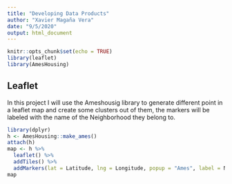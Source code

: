---
title: "Developing Data Products"
author: "Xavier Magaña Vera"
date: "9/5/2020"
output: html_document
---

```{r setup, include=FALSE}
knitr::opts_chunk$set(echo = TRUE)
library(leaflet)
library(AmesHousing)
```

## Leaflet

In this project I will use the Ameshousig library to generate different point in a leaflet map and create some clusters out of them, the markers will be labeled with the name of the Neighborhood they belong to.

```{r, warning=FALSE, message=FALSE}
library(dplyr)
h <- AmesHousing::make_ames()
attach(h)
map <- h %>%
  leaflet() %>%
  addTiles() %>%
  addMarkers(lat = Latitude, lng = Longitude, popup = "Ames", label = Neighborhood, clusterOptions = markerClusterOptions())
map
```

